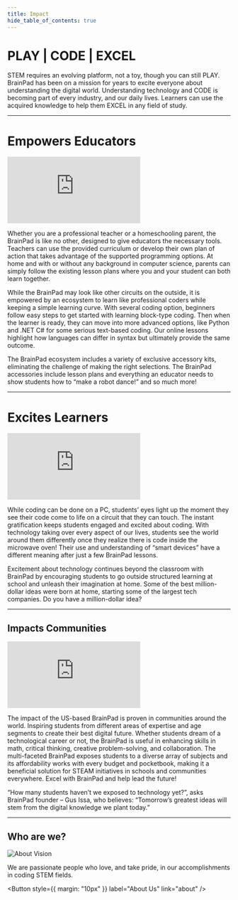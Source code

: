 ```yaml
---
title: Impact
hide_table_of_contents: true
---
```



<div style={{display: 'block',  justifyContent: 'center', alignItems: 'center', textAlign: 'center'}}>


# PLAY | CODE | EXCEL

STEM requires an evolving platform, not a toy, though you can still PLAY. BrainPad has been on a mission for years to excite everyone about understanding the digital world. Understanding technology and CODE is becoming part of every industry, and our daily lives. Learners can use the acquired knowledge to help them EXCEL in any field of study.

---

# Empowers Educators

<div class="videocontainer">
    <iframe class="responsive-width" 
        src="https://www.youtube.com/embed/c8rSdkxqPyE" 
        frameborder="0"
        allowfullscreen>
    </iframe>
</div>

Whether you are a professional teacher or a homeschooling parent, the BrainPad is like no other, designed to give educators the necessary tools. Teachers can use the provided curriculum or develop their own plan of action that takes advantage of the supported programming options. At home and with or without any background in computer science, parents can simply follow the existing lesson plans where you and your student can both learn together.

While the BrainPad may look like other circuits on the outside, it is empowered by an ecosystem to learn like professional coders while keeping a simple learning curve. With several coding option, beginners follow easy steps to get started with learning block-type coding. Then when the learner is ready, they can move into more advanced options, like Python and .NET C# for some serious text-based coding. Our online lessons highlight how languages can differ in syntax but ultimately provide the same outcome.

The BrainPad ecosystem includes a variety of exclusive accessory kits, eliminating the challenge of making the right selections. The BrainPad accessories include lesson plans and everything an educator needs to show students how to “make a robot dance!” and so much more!

---

# Excites Learners

<div class="videocontainer">
    <iframe class="responsive-width" 
        src="https://www.youtube.com/embed/beI1bTGQ_PE" 
        frameborder="0"
        allowfullscreen>
    </iframe>
</div>

While coding can be done on a PC, students’ eyes light up the moment they see their code come to life on a circuit that they can touch. The instant gratification keeps students engaged and excited about coding. With technology taking over every aspect of our lives, students see the world around them differently once they realize there is code inside the microwave oven! Their use and understanding of “smart devices” have a different meaning after just a few BrainPad lessons.

Excitement about technology continues beyond the classroom with BrainPad by encouraging students to go outside structured learning at school and unleash their imagination at home. Some of the best million-dollar ideas were born at home, starting some of the largest tech companies. Do you have a million-dollar idea?

---

## Impacts Communities

<div class="videocontainer">
    <iframe class="responsive-width" 
        src="https://www.youtube.com/embed/Ka8mVRXtPTg" 
        frameborder="0"
        allowfullscreen>
    </iframe>
</div>

The impact of the US-based BrainPad is proven in communities around the world. Inspiring students from different areas of expertise and age segments to create their best digital future. Whether students dream of a technological career or not, the BrainPad is useful in enhancing skills in math, critical thinking, creative problem-solving, and collaboration. The multi-faceted BrainPad exposes students to a diverse array of subjects and its affordability works with every budget and pocketbook, making it a beneficial solution for STEAM initiatives in schools and communities everywhere. Excel with BrainPad and help lead the future!

“How many students haven’t we exposed to technology yet?”, asks BrainPad founder – Gus Issa, who believes: “Tomorrow’s greatest ideas will stem from the digital knowledge we plant today.”

---

## Who are we?

![About Vision](pathname:///img/impact-whoarewe.png)

We are passionate people who love, and take pride, in our accomplishments in coding STEM fields.

<Button
  style={{ margin: "10px" }}
  label="About Us"
  link="about"
/>

</div>